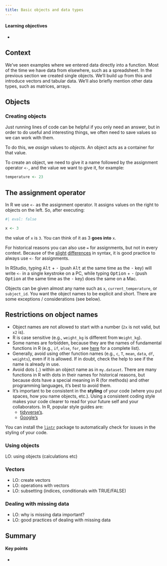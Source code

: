 ```yaml
---
title: Basic objects and data types
---
```


::: {.callout-tip}
#### Learning objectives

- 
:::


## Context

We’ve seen examples where we entered data directly into a function. Most of the time we have data from elsewhere, such as a spreadsheet. In the previous section we created single objects. We’ll build up from this and introduce vectors and tabular data. We'll also briefly mention other data types, such as matrices, arrays.

## Objects

### Creating objects

Just running lines of code can be helpful if you only need an answer, but in order to do useful and interesting things, we often need to save values so we can work with them.

To do this, we *assign* values to *objects*. An object acts as a container for that value.

To create an object, we need to give it a name followed by the
assignment operator `<-`, and the value we want to give it, for example:

```r
temperature <- 23
```

::: {.callout-important}
## The assignment operator

In R we use `<-` as the assignment operator. It assigns values on the right to objects on
the left. So, after executing:

```r
#| eval: false

x <- 3
```

the value of `x` is `3`. You can think of it as 3 **goes into** `x`.

For historical reasons you can also use `=` for assignments, but not in every context. Because of the
[slight](http://blog.revolutionanalytics.com/2008/12/use-equals-or-arrow-for-assignment.html)
[differences](http://r.789695.n4.nabble.com/Is-there-any-difference-between-and-tp878594p878598.html)
in syntax, it is good practice to always use `<-` for assignments.

In RStudio, typing <kbd>Alt</kbd> + <kbd>-</kbd> (push <kbd>Alt</kbd> at the
same time as the <kbd>-</kbd> key) will write ` <- ` in a single keystroke on a PC, while typing <kbd>Option</kbd> + <kbd>-</kbd> (push <kbd>Option</kbd> at the
same time as the <kbd>-</kbd> key) does the same on a Mac.
:::

Objects can be given almost any name such as `x`, `current_temperature`, or
`subject_id`. You want the object names to be explicit and short. There are some exceptions / considerations (see below).

::: {.callout-warning}
## Restrictions on object names

* Object names are not allowed to start with a number (`2x` is not valid, but `x2` is).
* R is case sensitive (e.g., `weight_kg` is different from `Weight_kg`).
* Some names are forbidden, because they are the names of fundamental functions in R (e.g.,
`if`, `else`, `for`, see
[here](https://stat.ethz.ch/R-manual/R-devel/library/base/html/Reserved.html)
for a complete list).
* Generally, avoid using other function names (e.g., `c`, `T`, `mean`, `data`, `df`, `weights`), even if it is allowed. If in doubt, check the help to see if the name is already in use.
* Avoid dots (`.`) within an object name as in `my.dataset`. There are many
functions in R with dots in their names for historical reasons, but because dots
have a special meaning in R (for methods) and other programming languages, it's
best to avoid them.
* It's important to be consistent in the **styling** of your
code (where you put spaces, how you name objects, etc.). Using a consistent
coding style makes your code clearer to read for your future self and your
collaborators. In R, popular style guides are:
  * [tidyverse's](http://style.tidyverse.org/).
  * [Google's](https://google.github.io/styleguide/Rguide.xml)
  
You can install the [`lintr`](https://github.com/jimhester/lintr) package to automatically check
for issues in the styling of your code.
:::

### Using objects
LO: using objects (calculations etc)

### Vectors

* LO: create vectors
* LO: operations with vectors
* LO: subsetting (indices, conditionals with TRUE/FALSE)

### Dealing with missing data

* LO: why is missing data important?
* LO: good practices of dealing with missing data

## Summary

::: {.callout-tip}
#### Key points

- 
:::
